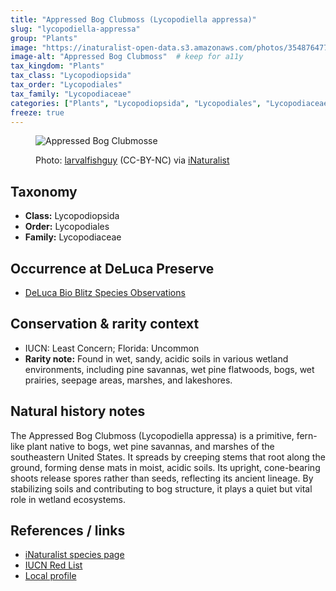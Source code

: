 ```yaml
---
title: "Appressed Bog Clubmoss (Lycopodiella appressa)"
slug: "lycopodiella-appressa"
group: "Plants"
image: "https://inaturalist-open-data.s3.amazonaws.com/photos/354876477/medium.jpg"       # keep for thumbnails
image-alt: "Appressed Bog Clubmoss"  # keep for a11y
tax_kingdom: "Plants"
tax_class: "Lycopodiopsida"
tax_order: "Lycopodiales"
tax_family: "Lycopodiaceae"
categories: ["Plants", "Lycopodiopsida", "Lycopodiales", "Lycopodiaceae"]   # these drive the chips + filtering
freeze: true
---
```


<figure class="species-figure">

<img src="https://inaturalist-open-data.s3.amazonaws.com/photos/354876477/medium.jpg" alt="Appressed Bog Clubmosse" class="species-photo"/>

<figcaption class="photo-credit">

Photo: <a href="https://www.inaturalist.org/people/larvalfishguy">larvalfishguy</a> (CC-BY-NC) via <a href="https://www.inaturalist.org/observations/201072385">iNaturalist</a>

</figcaption>

</figure>

## Taxonomy

-   **Class:** Lycopodiopsida
-   **Order:** Lycopodiales
-   **Family:** Lycopodiaceae

## Occurrence at DeLuca Preserve

-   [DeLuca Bio Blitz Species Observations](https://www.inaturalist.org/observations?project_id=191727&subview=table&taxon_id=62315)

## Conservation & rarity context

-   IUCN: Least Concern; Florida: Uncommon
-   **Rarity note:**  Found in wet, sandy, acidic soils in various wetland environments, including pine savannas, wet pine flatwoods, bogs, wet prairies, seepage areas, marshes, and lakeshores.

## Natural history notes

The Appressed Bog Clubmoss (Lycopodiella appressa) is a primitive, fern-like plant native to bogs, wet pine savannas, and marshes of the southeastern United States. It spreads by creeping stems that root along the ground, forming dense mats in moist, acidic soils. Its upright, cone-bearing shoots release spores rather than seeds, reflecting its ancient lineage. By stabilizing soils and contributing to bog structure, it plays a quiet but vital role in wetland ecosystems.

## References / links

-   [iNaturalist species page](https://www.inaturalist.org/taxa/62315-Lycopodiella-appressa)
-   [IUCN Red List](https://www.iucnredlist.org/species/64317511/67730022)
-   [Local profile](https://florida.plantatlas.usf.edu/specimen/plantdetails/2318)
